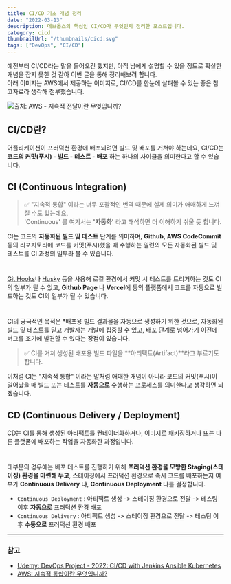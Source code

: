 ```yaml
---
title: CI/CD 기초 개념 정리
date: "2022-03-13"
description: 데브옵스의 핵심인 CI/CD가 무엇인지 정리한 포스트입니다.
category: cicd
thumbnailUrl: "/thumbnails/cicd.svg"
tags: ["DevOps", "CI/CD"]
---
```


예전부터 CI/CD라는 말을 들어오긴 했지만, 아직 남에게 설명할 수 있을 정도로 확실한 개념을 잡지 못한 것 같아 이번 글을 통해 정리해보려 합니다.  
아래 이미지는 AWS에서 제공하는 이미지로, CI/CD를 한눈에 살펴볼 수 있는 좋은 참고자료라 생각해 첨부했습니다.

![출처: AWS - 지속적 전달이란 무엇입니까?](/posts/ci-cd-개념-정리/0.png)

## CI/CD란?

어플리케이션이 프러덕션 환경에 배포되려면 빌드 및 배포를 거쳐야 하는데요, CI/CD는 **코드의 커밋(푸시) - 빌드 - 테스트 - 배포** 하는 하나의 사이클을 의미한다고 할 수 있습니다.

## CI (Continuous Integration)

> ✅ "지속적 통합" 이라는 너무 포괄적인 번역 때문에 실제 의미가 애매하게 느껴질 수도 있는데요,  
> 'Continuous' 를 여기서는 **'자동화'** 라고 해석하면 더 이해하기 쉬울 듯 합니다.

CI는 코드의 **자동화된 빌드 및 테스트** 단계를 의미하며, **Github**, **AWS CodeCommit** 등의 리포지토리에 코드를 커밋(푸시)했을 때 수행하는 일련의 모든 자동화된 빌드 및 테스트를 CI 과정의 일부라 볼 수 있습니다.

#

[Git Hooks](https://git-scm.com/book/ko/v2/Git%EB%A7%9E%EC%B6%A4-Git-Hooks)나 [Husky](https://typicode.github.io/husky/#/) 등을 사용해 로컬 환경에서 커밋 시 테스트를 트리거하는 것도 CI의 일부가 될 수 있고, **Github Page** 나 **Vercel**에 등의 플랫폼에서 코드를 자동으로 빌드하는 것도 CI의 일부가 될 수 있습니다.

#

CI의 궁극적인 목적은 \*배포용 빌드 결과물을 자동으로 생성하기 위한 것으로, 자동화된 빌드 및 테스트를 믿고 개발자는 개발에 집중할 수 있고, 배포 단계로 넘어가기 이전에 버그를 조기에 발견할 수 있다는 장점이 있습니다.

> ✅ CI를 거쳐 생성된 배포용 빌드 파일을 **아티팩트(Artifact)**라고 부르기도 합니다.

이처럼 CI는 "지속적 통합" 이라는 말처럼 애매한 개념이 아니라 코드의 커밋(푸시)이 일어났을 때 빌드 또는 테스트를 **자동으로** 수행하는 프로세스를 의미한다고 생각하면 되겠습니다.

## CD (Continuous Delivery / Deployment)

CD는 CI를 통해 생성된 아티팩트를 컨테이너화하거나, 이미지로 패키징하거나 또는 다른 플랫폼에 배포하는 작업을 자동화한 과정입니다.

#

대부분의 경우에는 배포 테스트를 진행하기 위해 **프러덕션 환경을 모방한 Staging(스테이징) 환경을 마련해 두고**, 스테이징에서 프러덕션 환경으로 즉시 코드를 배포하는지 여부가 **Continuous Delivery** 냐, **Continuous Deployment** 냐를 결정합니다.

- `Continuous Deployment` : 아티팩트 생성 -> 스테이징 환경으로 전달 -> 테스팅 이후 **자동으로** 프러덕션 환경 배포
- `Continuous Delivery` : 아티팩트 생성 -> 스테이징 환경으로 전달 -> 테스팅 이후 **수동으로** 프러덕션 환경 배포

---

### 참고

- [Udemy: DevOps Project - 2022: CI/CD with Jenkins Ansible Kubernetes](https://www.udemy.com/course/valaxy-devops/)
- [AWS: 지속적 통합이란 무엇입니까?](https://aws.amazon.com/ko/devops/continuous-integration/)
